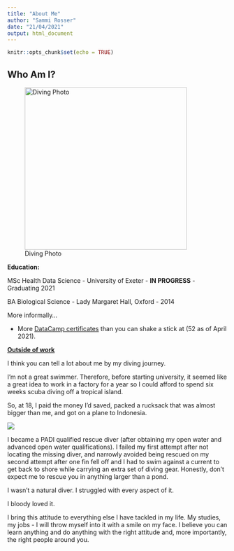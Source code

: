 ```yaml
---
title: "About Me"
author: "Sammi Rosser"
date: "21/04/2021"
output: html_document
---
```


```r
knitr::opts_chunk$set(echo = TRUE)
```

## Who Am I?

![Diving Photo](images/diving_photo_1.JPG){width="371"}

**Education:**

MSc Health Data Science - University of Exeter - **IN PROGRESS** - Graduating 2021

BA Biological Science - Lady Margaret Hall, Oxford - 2014

More informally...

-   More [DataCamp certificates](https://www.datacamp.com/profile/sammirosser) than you can shake a stick at (52 as of April 2021).

[**Outside of work**]{.ul}

I think you can tell a lot about me by my diving journey.

I'm not a great swimmer. Therefore, before starting university, it seemed like a great idea to work in a factory for a year so I could afford to spend six weeks scuba diving off a tropical island.

So, at 18, I paid the money I'd saved, packed a rucksack that was almost bigger than me, and got on a plane to Indonesia.

![](images/P1010224.JPG)

I became a PADI qualified rescue diver (after obtaining my open water and advanced open water qualifications). I failed my first attempt after not locating the missing diver, and narrowly avoided being rescued on my second attempt after one fin fell off and I had to swim against a current to get back to shore while carrying an extra set of diving gear. Honestly, don't expect me to rescue you in anything larger than a pond.

I wasn't a natural diver. I struggled with every aspect of it.

I bloody loved it.

I bring this attitude to everything else I have tackled in my life. My studies, my jobs - I will throw myself into it with a smile on my face. I believe you can learn anything and do anything with the right attitude and, more importantly, the right people around you.
